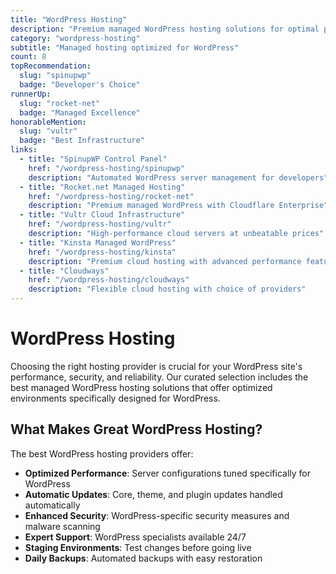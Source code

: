 ```yaml
---
title: "WordPress Hosting"
description: "Premium managed WordPress hosting solutions for optimal performance, security, and scalability."
category: "wordpress-hosting"
subtitle: "Managed hosting optimized for WordPress"
count: 8
topRecommendation:
  slug: "spinupwp"
  badge: "Developer's Choice"
runnerUp:
  slug: "rocket-net"
  badge: "Managed Excellence"
honorableMention:
  slug: "vultr"
  badge: "Best Infrastructure"
links:
  - title: "SpinupWP Control Panel"
    href: "/wordpress-hosting/spinupwp"
    description: "Automated WordPress server management for developers"
  - title: "Rocket.net Managed Hosting"
    href: "/wordpress-hosting/rocket-net"
    description: "Premium managed WordPress with Cloudflare Enterprise"
  - title: "Vultr Cloud Infrastructure"
    href: "/wordpress-hosting/vultr"
    description: "High-performance cloud servers at unbeatable prices"
  - title: "Kinsta Managed WordPress"
    href: "/wordpress-hosting/kinsta"
    description: "Premium cloud hosting with advanced performance features"
  - title: "Cloudways"
    href: "/wordpress-hosting/cloudways"
    description: "Flexible cloud hosting with choice of providers"
---
```


# WordPress Hosting

Choosing the right hosting provider is crucial for your WordPress site's performance, security, and reliability. Our curated selection includes the best managed WordPress hosting solutions that offer optimized environments specifically designed for WordPress.

## What Makes Great WordPress Hosting?

The best WordPress hosting providers offer:
- **Optimized Performance**: Server configurations tuned specifically for WordPress
- **Automatic Updates**: Core, theme, and plugin updates handled automatically
- **Enhanced Security**: WordPress-specific security measures and malware scanning
- **Expert Support**: WordPress specialists available 24/7
- **Staging Environments**: Test changes before going live
- **Daily Backups**: Automated backups with easy restoration